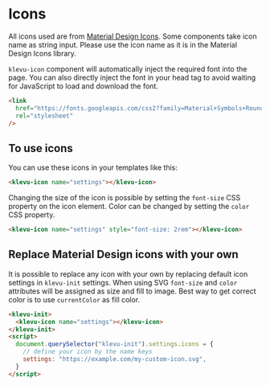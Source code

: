 
<Meta title="Guides/Icons" />

# Icons

All icons used are from [Material Design Icons](https://fonts.google.com/icons). Some components take
icon name as string input. Please use the icon name as it is in the Material Design Icons library.

`klevu-icon` component will automatically inject the required font into the page. You can also directly inject the font
in your head tag to avoid waiting for JavaScript to load and download the font.

```html
<link
  href="https://fonts.googleapis.com/css2?family=Material+Symbols+Rounded:opsz,wght,FILL,GRAD@20,600,0,0"
  rel="stylesheet"
/>
```

## To use icons

You can use these icons in your templates like this:

```html
<klevu-icon name="settings"></klevu-icon>
```

Changing the size of the icon is possible by setting the `font-size` CSS property on the icon element. Color can be changed by setting the `color` CSS property.

```html
<klevu-icon name="settings" style="font-size: 2rem"></klevu-icon>
```

## Replace Material Design icons with your own

It is possible to replace any icon with your own by replacing default icon settings in `klevu-init` settings.
When using SVG `font-size` and `color` attributes will be assigned as size and fill to image. Best way to get correct color is to use `currentColor` as fill color.

```html
<klevu-init>
  <klevu-icon name="settings"></klevu-icon>
</klevu-init>
<script>
  document.querySelector("klevu-init").settings.icons = {
    // define your icon by the name keys
    settings: "https://example.com/my-custom-icon.svg",
  }
</script>
```
